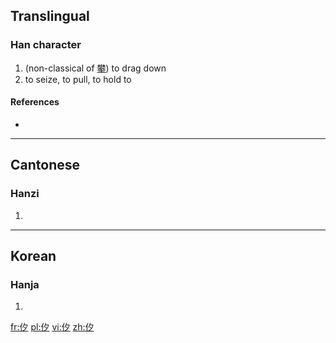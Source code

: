 ==Translingual==

===Han character===
{{Han char|rn=9|rad=人|as=03|sn=5|four=|canj=人弓戈 (ONI)}}

# (non-classical of [[攀]]) to drag down
# to seize, to pull, to hold to

====References====
* {{Han ref|kx=0094.050|hdz=10115.010|uh=3434|ud=13364}}

----

==Cantonese==

===Hanzi===
{{yue-hanzi|jyut=|y=pan1}}

# {{defn|Cantonese|sort=人03}}

----

==Korean==

===Hanja===
{{ko-hanja|hangeul=반|rv=ban|mr=pan|y=pan}}
# {{defn|Korean|sort=人03}}

[[fr:㐴]]
[[pl:㐴]]
[[vi:㐴]]
[[zh:㐴]]
